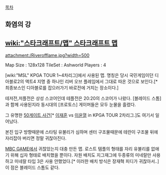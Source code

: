 [[목차]]
== 화염의 강 ==

== [[wiki:"스타크래프트/맵" 스타크래프트 맵]] == 
attachment:/Riverofflame.jpg?width=500

Map Size : 128x128
TileSet : Ashworld
Players : 4

[wiki:"MSL" KPGA TOUR 1~4차리그]에서 사용된 맵. 명칭은 당시 국민게임이던 디아블로2의 액트4 지명 중 하나인 리버 오브 플레임에서 그대로 따온 것으로 보인다.[* 최종보스인 디아블로를 잡으러가기 바로전에 거치는 장소이다.]

테저전,저플전은 상성 스코어인데 테플전은 20:20의 스코어가 나왔다. [블레이드 스톰]과 함께 사용된지라 동시대의 [프로토스] 게이머들은 모두 눈물을 흘렸다.

그 유명한 [http://tvpot.daum.net/v/74y178i5Nd0%24 50게이트 사건][* [[이재훈]] vs [[이윤열]] in KPGA TOUR 2차리그.]도 여기서 일어났다.

본진 입구 방향때문에 스타팅 유불리가 심하며 센터 구조물때문에 테란이 구조물 뒤에 자리잡아 버리면 정말 귀찮아진다.

[[MBC GAME]]에서 귀찮았는지 대충 만든 맵. 로스트 템플의 형태를 자리 유불리를 없애기 위해 십자 형태로 배치했을 뿐이다. 자원 배치도 지그재그에 두종류의 미네랄만 사용하고 미네랄 타입 3은 사용 안했었다.[* 이러한 배치 방식은 장재혁 피디가 귀찮아서..] 이 점은 블레이드 스톰도 같다.
